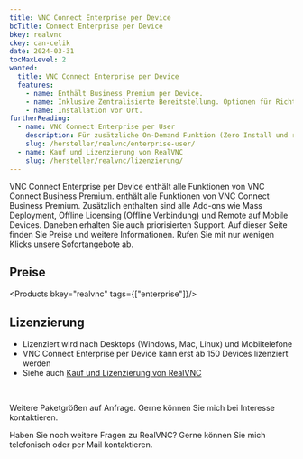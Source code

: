 ```yaml
---
title: VNC Connect Enterprise per Device
bcTitle: Connect Enterprise per Device
bkey: realvnc
ckey: can-celik
date: 2024-03-31
tocMaxLevel: 2
wanted:
  title: VNC Connect Enterprise per Device
  features:
    - name: Enthält Business Premium per Device.
    - name: Inklusive Zentralisierte Bereitstellung. Optionen für Richtlinien zur Remotekonfiguration/-sperrung und Direktverbindung (Point-to-Point).
    - name: Installation vor Ort.
furtherReading:
  - name: VNC Connect Enterprise per User
    description: Für zusätzliche On-Demand Funktion (Zero Install und reboot ohne Neuanmeldung)
    slug: /hersteller/realvnc/enterprise-user/
  - name: Kauf und Lizenzierung von RealVNC
    slug: /hersteller/realvnc/lizenzierung/
---
```


<Intro>

VNC Connect Enterprise per Device enthält alle Funktionen von VNC Connect Business Premium. enthält alle Funktionen von VNC Connect Business Premium. Zusätzlich enthalten sind alle Add-ons wie Mass Deployment, Offline Licensing (Offline Verbindung) und Remote auf Mobile Devices. Daneben erhalten Sie auch priorisierten Support.  Auf dieser Seite finden Sie Preise und weitere Informationen. Rufen Sie mit nur wenigen Klicks unsere Sofortangebote ab.

</Intro>

<TOC />


## Preise


<Products bkey="realvnc" tags={["enterprise"]}/>


## Lizenzierung

<ArrowList>

- Lizenziert wird nach Desktops (Windows, Mac, Linux) und Mobiltelefone
- VNC Connect Enterprise per Device kann erst ab 150 Devices lizenziert werden
- Siehe auch [Kauf und Lizenzierung von RealVNC](/hersteller/realvnc/lizenzierung/)

</ArrowList>

<br />

<GetInTouch theme="light">

Weitere Paketgrößen auf Anfrage. Gerne können Sie mich bei Interesse kontaktieren.

Haben Sie noch weitere Fragen zu RealVNC?
Gerne können Sie mich telefonisch oder per Mail kontaktieren.

</GetInTouch>
